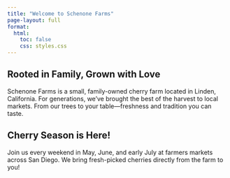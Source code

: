 ```yaml
---
title: "Welcome to Schenone Farms"
page-layout: full
format:
  html:
    toc: false
    css: styles.css
---
```




<section class="intro">
  <h2>Rooted in Family, Grown with Love</h2>
  <p>
    Schenone Farms is a small, family-owned cherry farm located in Linden, California. For generations, we've brought the best of the harvest to local markets. From our trees to your table—freshness and tradition you can taste.
  </p>
</section>

<section class="seasonal">
  <h2>Cherry Season is Here!</h2>
  <p>
    Join us every weekend in May, June, and early July at farmers markets across San Diego. We bring fresh-picked cherries directly from the farm to you!
  </p>
</section>
